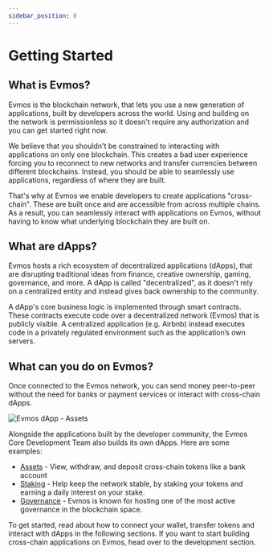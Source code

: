 ```yaml
---
sidebar_position: 0
---
```


# Getting Started

## What is Evmos?

Evmos is the blockchain network, that lets you use a new generation of applications, built by developers across the world. Using and building on the network is permissionless so it doesn't require any authorization and you can get started right now.

We believe that you shouldn't be constrained to interacting with applications on only one blockchain. This creates a bad user experience forcing you to reconnect to new networks and transfer currencies between different blockchains. Instead, you should be able to seamlessly use applications, regardless of where they are built.

That's why at Evmos we enable developers to create applications "cross-chain". These are built once and are accessible from across multiple chains. As a result, you can seamlessly interact with applications on Evmos, without having to know what underlying blockchain they are built on.

## What are dApps?

Evmos hosts a rich ecosystem of decentralized applications (dApps), that are disrupting traditional ideas from finance, creative ownership, gaming, governance, and more. A dApp is called "decentralized", as it doesn't rely on a centralized entity and instead gives back ownership to the community.

A dApp's core business logic is implemented through smart contracts. These contracts execute code over a decentralized network (Evmos) that is publicly visible. A centralized application (e.g. Airbnb) instead executes code in a privately regulated environment such as the application’s own servers.

## What can you do on Evmos?

Once connected to the Evmos network, you can send money peer-to-peer without the need for banks or payment services or interact with cross-chain dApps.

![Evmos dApp - Assets](/img/evmos_assets.png)

Alongside the applications built by the developer community, the Evmos Core Development Team also builds its own dApps. Here are some examples:

* [Assets](https://app.evmos.org/assets) - View, withdraw, and deposit cross-chain tokens like a bank account
* [Staking](https://app.evmos.org/staking) - Help keep the network stable, by staking your tokens and earning a daily interest on your stake.
* [Governance](https://app.evmos.org/governance) - Evmos is known for hosting one of the most active governance in the blockchain space.

To get started, read about how to connect your wallet, transfer tokens and interact with dApps in the following sections. If you want to start building cross-chain applications on Evmos, head over to the development section.
